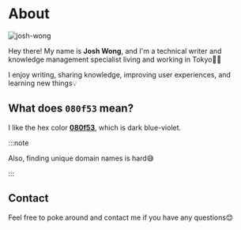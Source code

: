 # About


![josh-wong](https://github.com/josh-wong.png)

Hey there! My name is **Josh Wong**, and I'm a technical writer and knowledge management specialist living and working in Tokyo🗼🗾

I enjoy writing, sharing knowledge, improving user experiences, and learning new things💡

## What does `080f53` mean?

I like the hex color **[080f53](https://encycolorpedia.com/080f53)**, which is dark blue-violet.

:::note

Also, finding unique domain names is hard😅

:::

## Contact

Feel free to poke around and contact me if you have any questions😊

<CardRowSocial />
